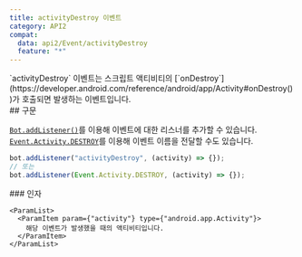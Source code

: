 ```yaml
---
title: activityDestroy 이벤트
category: API2
compat:
  data: api2/Event/activityDestroy
  feature: "*"
---
```


<Section>
  `activityDestroy` 이벤트는 스크립트 액티비티의
  [`onDestroy`](https://developer.android.com/reference/android/app/Activity#onDestroy())가 호출되면 발생하는 이벤트입니다.
</Section>
<Section>
  ## 구문

  [`Bot.addListener()`](/api2/Bot/addListener)를 이용해 이벤트에 대한 리스너를 추가할 수 있습니다.
  [`Event.Activity.DESTROY`](/api2/Event/Activity/DESTROY)를 이용해 이벤트 이름을 전달할 수도 있습니다.
  ~~~js
  bot.addListener("activityDestroy", (activity) => {});
  // 또는
  bot.addListener(Event.Activity.DESTROY, (activity) => {});
  ~~~

  <Section>
    ### 인자

    <ParamList>
      <ParamItem param={"activity"} type={"android.app.Activity"}>
        해당 이벤트가 발생했을 때의 액티비티입니다.
      </ParamItem>
    </ParamList>
  </Section>
</Section>